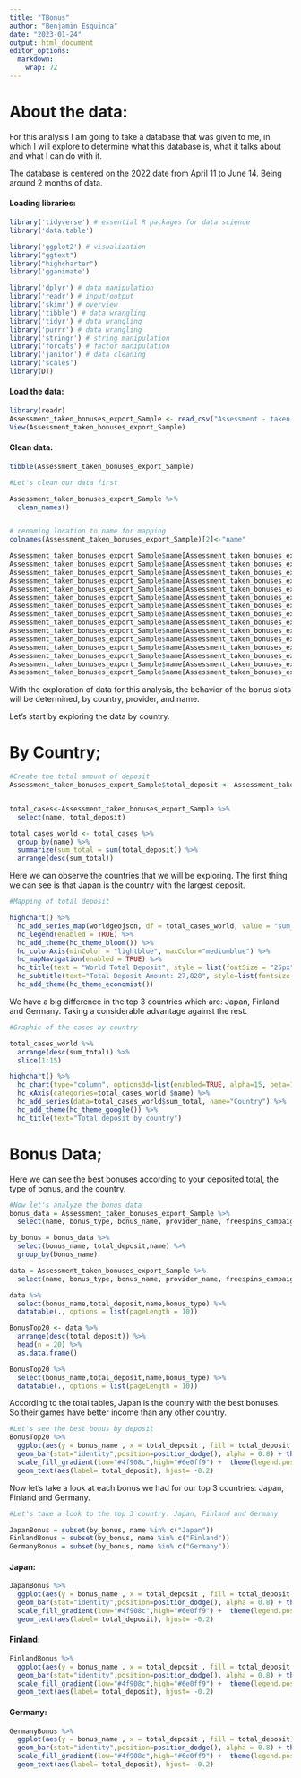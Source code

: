 ```yaml
---
title: "TBonus"
author: "Benjamin Esquinca"
date: "2023-01-24"
output: html_document
editor_options: 
  markdown: 
    wrap: 72
---
```


# About the data:

For this analysis I am going to take a database that was given to me, in
which I will explore to determine what this database is, what it talks
about and what I can do with it.

The database is centered on the 2022 date from April 11 to June 14.
Being around 2 months of data.

#### Loading libraries:

```r
library('tidyverse') # essential R packages for data science
library('data.table')

library('ggplot2') # visualization
library("ggtext")
library("highcharter")
library('gganimate')

library('dplyr') # data manipulation
library('readr') # input/output
library('skimr') # overview
library('tibble') # data wrangling
library('tidyr') # data wrangling
library('purrr') # data wrangling
library('stringr') # string manipulation
library('forcats') # factor manipulation
library('janitor') # data cleaning
library('scales')
library(DT)
```

#### Load the data: 

```r
library(readr)
Assessment_taken_bonuses_export_Sample <- read_csv("Assessment - taken-bonuses-export - Sample.csv")
View(Assessment_taken_bonuses_export_Sample)
```

#### Clean data: 

```r
tibble(Assessment_taken_bonuses_export_Sample)

#Let's clean our data first

Assessment_taken_bonuses_export_Sample %>%
  clean_names()


# renaming location to name for mapping
colnames(Assessment_taken_bonuses_export_Sample)[2]<-"name"

Assessment_taken_bonuses_export_Sample$name[Assessment_taken_bonuses_export_Sample$name=="FI"]<- "Finland"
Assessment_taken_bonuses_export_Sample$name[Assessment_taken_bonuses_export_Sample$name=="JP"]<- "Japan"
Assessment_taken_bonuses_export_Sample$name[Assessment_taken_bonuses_export_Sample$name=="NZ"]<- "New Zealand"
Assessment_taken_bonuses_export_Sample$name[Assessment_taken_bonuses_export_Sample$name=="AT"]<- "Austria"
Assessment_taken_bonuses_export_Sample$name[Assessment_taken_bonuses_export_Sample$name=="BE"]<- "Belgium"
Assessment_taken_bonuses_export_Sample$name[Assessment_taken_bonuses_export_Sample$name=="CA"]<- "Canada"
Assessment_taken_bonuses_export_Sample$name[Assessment_taken_bonuses_export_Sample$name=="CH"]<- "Switzerland"
Assessment_taken_bonuses_export_Sample$name[Assessment_taken_bonuses_export_Sample$name=="CK"]<- "Cook Islands"
Assessment_taken_bonuses_export_Sample$name[Assessment_taken_bonuses_export_Sample$name=="CY"]<- "Cyprus"
Assessment_taken_bonuses_export_Sample$name[Assessment_taken_bonuses_export_Sample$name=="CZ"]<- "Czech Republic"
Assessment_taken_bonuses_export_Sample$name[Assessment_taken_bonuses_export_Sample$name=="DE"]<- "Germany"
Assessment_taken_bonuses_export_Sample$name[Assessment_taken_bonuses_export_Sample$name=="IE"]<- "Republic of Ireland"
Assessment_taken_bonuses_export_Sample$name[Assessment_taken_bonuses_export_Sample$name=="LU"]<- "Luxembourg"
Assessment_taken_bonuses_export_Sample$name[Assessment_taken_bonuses_export_Sample$name=="NO"]<- "Norway"
Assessment_taken_bonuses_export_Sample$name[Assessment_taken_bonuses_export_Sample$name=="UA"]<- "Ukraine"


```

With the exploration of data for this analysis, the behavior of the
bonus slots will be determined, by country, provider, and name.

Let's start by exploring the data by country.

# By Country; 

```r
#Create the total amount of deposit
Assessment_taken_bonuses_export_Sample$total_deposit <- Assessment_taken_bonuses_export_Sample$number_of_deposits * Assessment_taken_bonuses_export_Sample$deposit_amount


total_cases<-Assessment_taken_bonuses_export_Sample %>%
  select(name, total_deposit) 

total_cases_world <- total_cases %>% 
  group_by(name) %>% 
  summarize(sum_total = sum(total_deposit)) %>% 
  arrange(desc(sum_total)) 
```

Here we can observe the countries that we will be exploring. The first
thing we can see is that Japan is the country with the largest deposit.

```r
#Mapping of total deposit

highchart() %>%
  hc_add_series_map(worldgeojson, df = total_cases_world, value = "sum_total", joinBy = "name") %>% 
  hc_legend(enabled = TRUE) %>% 
  hc_add_theme(hc_theme_bloom()) %>% 
  hc_colorAxis(minColor = "lightblue", maxColor="mediumblue") %>% 
  hc_mapNavigation(enabled = TRUE) %>%
  hc_title(text = "World Total Deposit", style = list(fontSize = "25px")) %>%
  hc_subtitle(text="Total Deposit Amount: 27,828", style=list(fontsize = "15px")) %>% 
  hc_add_theme(hc_theme_economist())
```

We have a big difference in the top 3 countries which are: Japan,
Finland and Germany. Taking a considerable advantage against the rest.

```r
#Graphic of the cases by country

total_cases_world %>% 
  arrange(desc(sum_total)) %>% 
  slice(1:15)

highchart() %>% 
  hc_chart(type="column", options3d=list(enabled=TRUE, alpha=15, beta=15)) %>% 
  hc_xAxis(categories=total_cases_world $name) %>% 
  hc_add_series(data=total_cases_world$sum_total, name="Country") %>% 
  hc_add_theme(hc_theme_google()) %>% 
  hc_title(text="Total deposit by country") 
```

# Bonus Data;

Here we can see the best bonuses according to your deposited total, the
type of bonus, and the country.

```r
#Now let's analyze the bonus data
bonus_data = Assessment_taken_bonuses_export_Sample %>% 
  select(name, bonus_type, bonus_name, provider_name, freespins_campaign_id, slot_name, total_deposit)

by_bonus = bonus_data %>% 
  select(bonus_name, total_deposit,name) %>% 
  group_by(bonus_name)

data = Assessment_taken_bonuses_export_Sample %>% 
  select(name, bonus_type, bonus_name, provider_name, freespins_campaign_id, slot_name, total_deposit)

data %>% 
  select(bonus_name,total_deposit,name,bonus_type) %>% 
  datatable(., options = list(pageLength = 10))

BonusTop20 <- data %>% 
  arrange(desc(total_deposit)) %>% 
  head(n = 20) %>%
  as.data.frame()

BonusTop20 %>% 
  select(bonus_name,total_deposit,name,bonus_type) %>% 
  datatable(., options = list(pageLength = 10))
```

According to the total tables, Japan is the country with the best
bonuses. So their games have better income than any other country.

```r
#Let's see the best bonus by deposit
BonusTop20 %>% 
  ggplot(aes(y = bonus_name , x = total_deposit , fill = total_deposit )) +
  geom_bar(stat="identity",position=position_dodge(), alpha = 0.8) + theme_minimal() + 
  scale_fill_gradient(low="#4f908c",high="#6e0ff9") +  theme(legend.position="none")+
  geom_text(aes(label= total_deposit), hjust= -0.2)
```

Now let's take a look at each bonus we had for our top 3 countries:
Japan, Finland and Germany.

```r
#Let's take a look to the top 3 country: Japan, Finland and Germany

JapanBonus = subset(by_bonus, name %in% c("Japan"))
FinlandBonus = subset(by_bonus, name %in% c("Finland"))
GermanyBonus = subset(by_bonus, name %in% c("Germany"))
```

#### Japan:

```r
JapanBonus %>% 
  ggplot(aes(y = bonus_name , x = total_deposit , fill = total_deposit )) +
  geom_bar(stat="identity",position=position_dodge(), alpha = 0.8) + theme_minimal() + 
  scale_fill_gradient(low="#4f908c",high="#6e0ff9") +  theme(legend.position="none")+
  geom_text(aes(label= total_deposit), hjust= -0.2)
```

#### Finland:

```r
FinlandBonus %>% 
  ggplot(aes(y = bonus_name , x = total_deposit , fill = total_deposit )) +
  geom_bar(stat="identity",position=position_dodge(), alpha = 0.8) + theme_minimal() + 
  scale_fill_gradient(low="#4f908c",high="#6e0ff9") +  theme(legend.position="none")+
  geom_text(aes(label= total_deposit), hjust= -0.2)
```

#### Germany:

```r
GermanyBonus %>% 
  ggplot(aes(y = bonus_name , x = total_deposit , fill = total_deposit)) +
  geom_bar(stat="identity",position=position_dodge(), alpha = 0.8) + theme_minimal() + 
  scale_fill_gradient(low="#4f908c",high="#6e0ff9") +  theme(legend.position="none")+
  geom_text(aes(label= total_deposit), hjust= -0.2)
```
